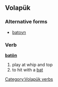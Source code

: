 {{also|baton|bâton}}
==Volapük==

===Alternative forms===
* [[batoyn]]

===Verb===
'''[[batön]]'''

# play at whip and top
# to hit with a [[bat]]

[[Category:Volapük verbs]]